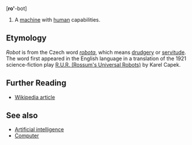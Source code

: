 [<b>ro'</b>-bot]

# A [[machine]] with [[human]] capabilities.

==Etymology==

''Robot'' is from the Czech word ''[[robota]]'', which means [[drudgery]] or [[servitude]].  The word first appeared in the English language in a translation of the 1921 science-fiction play [[R.U.R. (Rossum's Universal Robots)]] by Karel Capek.

==Further Reading==
* [[w:robot|Wikipedia article]]

==See also==
* [[Artificial intelligence]]
* [[Computer]]